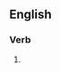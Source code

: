 ==English==

===Verb===
{{head|en|present participle}}

# {{present participle of|york|lang=en|nocat=1}}
